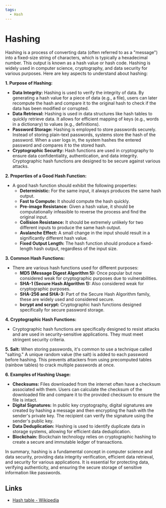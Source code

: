 ```yaml
---
tags:
  - Hash
---
```


# Hashing

Hashing is a process of converting data (often referred to as a "message") into a fixed-size string of characters, which is typically a hexadecimal number. This output is known as a hash value or hash code. Hashing is widely used in computer science, cryptography, and data security for various purposes. Here are key aspects to understand about hashing:

**1. Purpose of Hashing:**

- **Data Integrity:** Hashing is used to verify the integrity of data. By generating a hash value for a piece of data (e.g., a file), users can later recompute the hash and compare it to the original hash to check if the data has been modified or corrupted.
- **Data Retrieval:** Hashing is used in data structures like hash tables to quickly retrieve data. It allows for efficient mapping of keys (e.g., words in a dictionary) to values (e.g., definitions).
- **Password Storage:** Hashing is employed to store passwords securely. Instead of storing plain-text passwords, systems store the hash of the password. When a user logs in, the system hashes the entered password and compares it to the stored hash.
- **Cryptographic Security:** Hash functions are used in cryptography to ensure data confidentiality, authentication, and data integrity. Cryptographic hash functions are designed to be secure against various attacks.

**2. Properties of a Good Hash Function:**

- A good hash function should exhibit the following properties:
  - **Deterministic:** For the same input, it always produces the same hash output.
  - **Fast to Compute:** It should compute the hash quickly.
  - **Pre-image Resistance:** Given a hash value, it should be computationally infeasible to reverse the process and find the original input.
  - **Collision Resistance:** It should be extremely unlikely for two different inputs to produce the same hash output.
  - **Avalanche Effect:** A small change in the input should result in a significantly different hash value.
  - **Fixed Output Length:** The hash function should produce a fixed-length hash output, regardless of the input size.

**3. Common Hash Functions:**

- There are various hash functions used for different purposes:
  - **MD5 (Message Digest Algorithm 5):** Once popular but now considered weak for cryptographic purposes due to vulnerabilities.
  - **SHA-1 (Secure Hash Algorithm 1):** Also considered weak for cryptographic purposes.
  - **SHA-256 and SHA-3:** Part of the Secure Hash Algorithm family, these are widely used and considered secure.
  - **bcrypt and scrypt:** Cryptographic hash functions designed specifically for secure password storage.

**4. Cryptographic Hash Functions:**

- Cryptographic hash functions are specifically designed to resist attacks and are used in security-sensitive applications. They must meet stringent security criteria.

**5. Salt:** When storing passwords, it's common to use a technique called "salting." A unique random value (the salt) is added to each password before hashing. This prevents attackers from using precomputed tables (rainbow tables) to crack multiple passwords at once.

**6. Examples of Hashing Usage:**

- **Checksums:** Files downloaded from the internet often have a checksum associated with them. Users can calculate the checksum of the downloaded file and compare it to the provided checksum to ensure the file is intact.
- **Digital Signatures:** In public key cryptography, digital signatures are created by hashing a message and then encrypting the hash with the sender's private key. The recipient can verify the signature using the sender's public key.
- **Data Deduplication:** Hashing is used to identify duplicate data in storage systems, allowing for efficient data deduplication.
- **Blockchain:** Blockchain technology relies on cryptographic hashing to create a secure and immutable ledger of transactions.

In summary, hashing is a fundamental concept in computer science and data security, providing data integrity verification, efficient data retrieval, and security for various applications. It is essential for protecting data, verifying authenticity, and ensuring the secure storage of sensitive information like passwords.

## Links

- [Hash table - Wikipedia](https://en.wikipedia.org/wiki/Hash_table)
